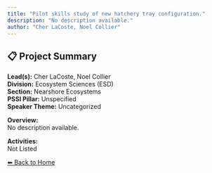 ```yaml
---
title: "Pilot skills study of new hatchery tray configuration."
description: "No description available."
author: "Cher LaCoste, Noel Collier"
---
```


## 📋 Project Summary

**Lead(s):** Cher LaCoste, Noel Collier  
**Division:** Ecosystem Sciences (ESD)  
**Section:** Nearshore Ecosystems  
**PSSI Pillar:** Unspecified  
**Speaker Theme:** Uncategorized  

**Overview:**  
No description available.   

**Activities:**  
Not Listed

[⬅ Back to Home](../index.qmd)
